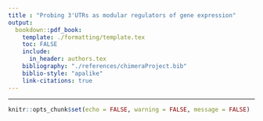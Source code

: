 ```yaml
---
title : "Probing 3'UTRs as modular regulators of gene expression"
output: 
  bookdown::pdf_book:
    template: ./formatting/template.tex
    toc: FALSE
    include:
      in_header: authors.tex
    bibliography: "./references/chimeraProject.bib" 
    biblio-style: "apalike"
    link-citations: true
---
```

    
    
---

```r
knitr::opts_chunk$set(echo = FALSE, warning = FALSE, message = FALSE)
```
\begin{abstract}
Hopefully this will help formate the entire paper according the arxiv latex template. I imagine there will be plenty of kinks in the road yet!
\end{abstract}